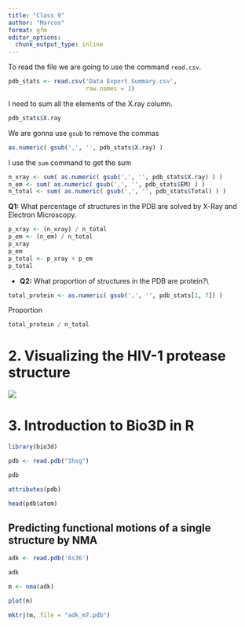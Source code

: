```yaml
---
title: "Class 9"
author: "Marcos"
format: gfm
editor_options: 
  chunk_output_type: inline
---
```


To read the file we are going to use the command `read.csv`.

```r
pdb_stats <- read.csv('Data Export Summary.csv',
                      row.names = 1)
```

I need to sum all the elements of the X.ray column.

```r
pdb_stats$X.ray
```

We are gonna use `gsub` to remove the commas

```r
as.numeric( gsub(',', '', pdb_stats$X.ray) )
```

I use the `sum` command to get the sum

```r
n_xray <- sum( as.numeric( gsub(',', '', pdb_stats$X.ray) ) )
n_em <- sum( as.numeric( gsub(',', '', pdb_stats$EM) ) )
n_total <- sum( as.numeric( gsub(',', '', pdb_stats$Total) ) )
```

**Q1:** What percentage of structures in the PDB are solved by X-Ray and Electron Microscopy.

```r
p_xray <- (n_xray) / n_total
p_em <- (n_em) / n_total
p_xray
p_em
p_total <- p_xray + p_em
p_total

```

-   **Q2:** What proportion of structures in the PDB are protein?\\

```r
total_protein <- as.numeric( gsub(',', '', pdb_stats[1, 7]) )
```

Proportion

```r
total_protein / n_total
```

# 2. Visualizing the HIV-1 protease structure

![](1HSG.png)

# 3. Introduction to Bio3D in R

```r
library(bio3d)

pdb <- read.pdb("1hsg")
```

```r
pdb
```

```r
attributes(pdb)
```

```r
head(pdb$atom)
```

## Predicting functional motions of a single structure by NMA

```r
adk <- read.pdb('6s36')
```

```r
adk
```

```r
m <- nma(adk)
```

```r
plot(m)
```

```r
mktrj(m, file = "adk_m7.pdb")
```
